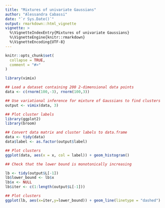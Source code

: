 ```yaml
---
title: "Mixtures of univariate Gaussians"
author: "Alessandra Cabassi"
date: "`r Sys.Date()`"
output: rmarkdown::html_vignette
vignette: >
  %\VignetteIndexEntry{Mixtures of univariate Gaussians}
  %\VignetteEngine{knitr::rmarkdown}
  %\VignetteEncoding{UTF-8}
---
```


```r
knitr::opts_chunk$set(
  collapse = TRUE,
  comment = "#>"
)
```


```r
library(vimix)

## Load a dataset containing 200 2-dimensional data points
data <- c(rnorm(100,-3), rnorm(100,3))

## Use variational inference for mixture of Gaussians to find clusters
output <- vimix(data, 3)
```

```r
## Plot cluster labels
library(ggplot2)
library(broom)

## Convert data matrix and cluster labels to data.frame
data <- tidy(data)
data$label <- as.factor(output$label)

## Plot clusters
ggplot(data, aes(x = x, col = label)) + geom_histogram()
```
```r
## Check that the lower bound is monotonically increasing

lb <- tidy(output$L[-1])
lb$lower_bound <- lb$x
lb$x <- NULL
lb$iter <- c(1:length(output$L[-1]))

## Plot clusters
ggplot(lb, aes(x=iter,y=lower_bound)) + geom_line(linetype = "dashed") + geom_point()
```

